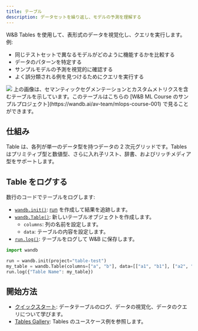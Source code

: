 ```yaml
---
title: テーブル
description: データセットを繰り返し、モデルの予測を理解する
---
```


<CardGroup cols={2}>
<Card title="Try in Colab" href="https://colab.research.google.com/github/wandb/examples/blob/master/colabs/datasets-predictions/W%26B_Tables_Quickstart.ipynb" icon="python"/>
<Card title="Try in W&B" href="https://wandb.ai/wandb/examples/reports/AlphaFold-ed-Proteins-in-W-B-Tables--Vmlldzo4ODc0MDc" icon="sliders-up"/>
</CardGroup>

W&B Tables を使用して、表形式のデータを視覚化し、クエリを実行します。 例:

* 同じテストセットで異なるモデルがどのように機能するかを比較する
* データのパターンを特定する
* サンプルモデルの予測を視覚的に確認する
* よく誤分類される例を見つけるためにクエリを実行する

<Frame>
    <img src="/images/data_vis/tables_sample_predictions.png"  />
</Frame>
上の画像は、セマンティックセグメンテーションとカスタムメトリクスを含むテーブルを示しています。このテーブルはこちらの [W&B ML Course のサンプルプロジェクト](https://wandb.ai/av-team/mlops-course-001) で見ることができます。

## 仕組み

Table は、各列が単一のデータ型を持つデータの 2 次元グリッドです。Tables はプリミティブ型と数値型、さらに入れ子リスト、辞書、およびリッチメディア型をサポートします。

## Table をログする

数行のコードでテーブルをログします:

- [`wandb.init()`](/ja/models/ref/python/init):  [run](/ja/models/runs/) を作成して結果を追跡します。
- [`wandb.Table()`](/ja/models/ref/python/data-types/table): 新しいテーブルオブジェクトを作成します。
  - `columns`: 列の名前を設定します。
  - `data`: テーブルの内容を設定します。
- [`run.log()`](/ja/models/ref/python/log): テーブルをログして W&B に保存します。

```python
import wandb

run = wandb.init(project="table-test")
my_table = wandb.Table(columns=["a", "b"], data=[["a1", "b1"], ["a2", "b2"]])
run.log({"Table Name": my_table})
```

## 開始方法
* [クイックスタート](/ja/models/tables/tables-walkthrough/): データテーブルのログ、データの視覚化、データのクエリについて学びます。
* [Tables Gallery](/ja/models/tables/tables-gallery/): Tables のユースケース例を参照します。